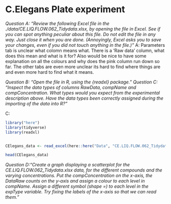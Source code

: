 # C.Elegans Plate experiment

*Question A: "Review the following Excel file in the ./data/CE.LIQ.FLOW.062_Tidydata.xlsx, by opening the file in Excel. See if you can spot anything peculiar about this file. Do not edit the file in any way. Just close it when you are done. (Annoyingly, Excel asks you to save your changes, even if you did not touch anything in the file.)"*
A: Parameters tab is unclear what colomn means what. There is a 'Raw data' column, what does this mean and what is it for? Also would be nice to have some explanation on all the colours and why does the pink column run down so far. The other tabs are even more unclear its hard to find where things are and even more hard to find what it means.

*Question B: "Open the file in R, using the {readxl} package."*
*Question C: "Inspect the data types of columns RawData, compName and compConcentration. What types would you expect from the experimental description above. Have the data types been correctly assigned during the importing of the data into R?"*

C:
```r
library("here")
library(tidyverse)
library(readxl)


CElegans_data <- read_excel(here::here("Data", "CE.LIQ.FLOW.062_Tidydata.xlsx"))

head(CElegans_data)
```

*Question D:"Create a graph displaying a scatterplot for the CE.LIQ.FLOW.062_Tidydata.xlsx data, for the different compounds and the varying concentrations. Put the compConcentration on the x-axis, the DataRaw counts on the y-axis and assign a colour to each level in compName. Assign a different symbol (shape =) to each level in the expType variable. Try fixing the labels of the x-axis so that we can read them."*
